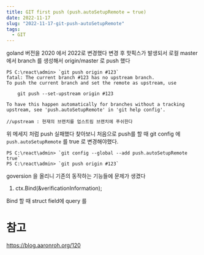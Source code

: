 ```yaml
---
title: GIT first push (push.autoSetupRemote = true)
date: 2022-11-17
slug: "2022-11-17-git-push-autoSetupRemote"
tags:
  - GIT
---
```


goland 버전을 2020 에서 2022로 변경했다
변경 후 핫픽스가 발생되서
로컬 master 에서 branch 를 생성해서
origin/master 로  push 했다

```
PS C:\react\admin> `git push origin #123`
fatal: The current branch #123 has no upstream branch.
To push the current branch and set the remote as upstream, use

    git push --set-upstream origin #123

To have this happen automatically for branches without a tracking
upstream, see 'push.autoSetupRemote' in 'git help config'.

//upstream : 현재의 브랜치를 업스트림 브랜치에 푸쉬한다
```
위 메세지 처럼 push 실패했다
찾아보니 처음으로 push를 할 때
git config 에 `push.autoSetupRemote` 를 true 로 변경해야했다.


```
PS C:\react\admin> `git config --global --add push.autoSetupRemote true`
PS C:\react\admin> `git push origin #123`
```


goversion 을 올리니
기존의 동작하는 기능들에 문제가 생겼다
1.  ctx.Bind(&verificationInformation);

Bind 할 때 struct field에 query 를


# 참고
https://blog.aaronroh.org/120